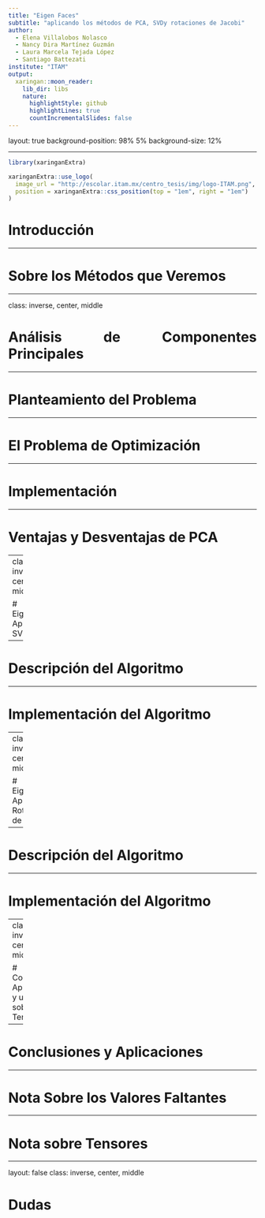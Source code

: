 ```yaml
---
title: "Eigen Faces"
subtitle: "aplicando los métodos de PCA, SVDy rotaciones de Jacobi"
author:
  - Elena Villalobos Nolasco
  - Nancy Dira Martínez Guzmán
  - Laura Marcela Tejada López
  - Santiago Battezati
institute: "ITAM"
output:
  xaringan::moon_reader:
    lib_dir: libs
    nature:
      highlightStyle: github
      highlightLines: true
      countIncrementalSlides: false
---
```

layout: true
background-position: 98% 5% 
background-size: 12%
<div style="text-align: justify">  
---

```r
library(xaringanExtra)

xaringanExtra::use_logo(
  image_url = "http://escolar.itam.mx/centro_tesis/img/logo-ITAM.png",
  position = xaringanExtra::css_position(top = "1em", right = "1em")
)
```


# Introducción


---

# Sobre los Métodos que Veremos


---

class: inverse, center, middle

# Análisis de Componentes Principales

---

# Planteamiento del Problema


---

# El Problema de Optimización

 
---

# Implementación


---

# Ventajas y Desventajas de PCA



---
class: inverse, center, middle

# EigenFaces
Aplicando SVD

---

# Descripción del Algoritmo


---

# Implementación del Algoritmo



---
class: inverse, center, middle

# EigenFaces
Aplicando Rotaciones de Jacobi

---

# Descripción del Algoritmo




---

# Implementación del Algoritmo


---
class: inverse, center, middle

# Conclusiones
Aplicaciones y una Nota sobre Tensores

---

# Conclusiones y Aplicaciones



---

# Nota Sobre los Valores Faltantes



---

# Nota sobre Tensores


---

layout: false
class: inverse, center, middle

# Dudas



